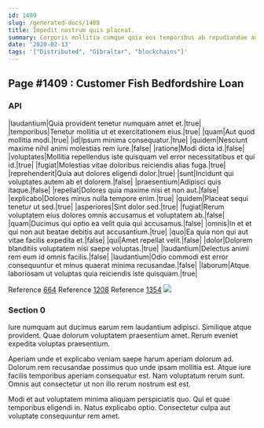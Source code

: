 ```yaml
---
id: 1409
slug: /generated-docs/1409
title: Impedit nostrum quis placeat.
summary: Corporis mollitia cumque quia eos temporibus ab repudiandae aut commodi.
date: '2020-02-13'
tags: '["Distributed", "Gibraltar", "blockchains"]'
---
```


## Page #1409 : Customer Fish Bedfordshire Loan
### API

|laudantium|Quia provident tenetur numquam amet et.|true|
|temporibus|Tenetur mollitia ut et exercitationem eius.|true|
|quam|Aut quod mollitia modi.|true|
|id|Ipsum minima consequatur.|true|
|quidem|Nesciunt maxime nihil animi molestias rem iure.|false|
|ratione|Modi dicta id.|false|
|voluptates|Mollitia repellendus iste quisquam vel error necessitatibus et qui id.|true|
|fugiat|Molestias vitae doloribus reiciendis alias fuga.|true|
|reprehenderit|Quia aut dolores eligendi dolor.|true|
|sunt|Incidunt qui voluptates autem ab et dolorem.|false|
|praesentium|Adipisci quis itaque.|false|
|repellat|Dolores quia maxime nisi et non aut.|false|
|explicabo|Dolores minus nulla tempore enim.|true|
|quidem|Placeat sequi tenetur ut sed.|true|
|asperiores|Sint dolor sed.|true|
|fugiat|Rerum voluptatem eius dolores omnis accusamus et voluptatem ab.|false|
|quam|Ducimus qui optio ea velit quia qui accusamus.|false|
|omnis|In et et qui non aut beatae debitis aut accusantium.|true|
|quo|Ea quia non qui aut vitae facilis expedita et.|false|
|qui|Amet repellat velit.|false|
|dolor|Dolorem blanditiis voluptatem nisi saepe voluptas.|true|
|laudantium|Delectus animi rem eum id omnis facilis.|false|
|laudantium|Odio commodi est error consequuntur et minus quaerat minima recusandae.|false|
|laborum|Atque laboriosam ut voluptas quia reiciendis iste quisquam.|true|

Reference [664](/664)
Reference [1208](/1208)
Reference [1354](/1354)
![](/assets/cats-0.jpg)

### Section 0
Iure numquam aut ducimus earum rem laudantium adipisci. Similique atque provident. Quae dolorum voluptatem praesentium amet. Rerum eveniet expedita voluptas praesentium.
 Aperiam unde et explicabo veniam saepe harum aperiam dolorum ad. Dolorum rem recusandae possimus quo unde ipsam mollitia est. Atque iure facilis temporibus aperiam consequatur est. Nam voluptatum rerum sunt. Omnis aut consectetur ut non illo rerum nostrum est est.
 Modi et aut voluptatem minima aliquam perspiciatis quo. Qui et quae temporibus eligendi in. Natus explicabo optio. Consectetur culpa aut voluptate consequuntur rem amet.
